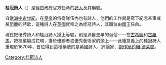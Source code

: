 {{unreferenced|time=2015-04-08T11:52:12+00:00}}
'''桂冠詩人'''（{{lang-en|Poet Laureate}}）是經由政府官方任命的[[詩人|詩人]]及其稱號。

自[[歐洲|歐洲]][[中世紀|中古世紀]]，在[[皇帝|皇帝]]的侍從隊伍內也有詩人，他們的工作就是寫下紀念某事或某[[節慶|節慶]]的詩歌，這種詩人在[[英國|英國]]就稱之為桂冠詩人，其職位由[[國王|國王]]任命。

現在把優秀詩人和桂冠詩人掛上等號，則是源自更早的習俗——在[[古希臘|古希臘]]和[[古羅馬|古羅馬]]，把桂葉編成花環，掛於優勝者或優秀藝術家的頭上——此種意義上的桂冠詩人重現於1670年，首位得到這種稱號的是英國詩人、評論家、[[劇作家|劇作家]][[约翰·德莱顿|约翰·德莱顿]]。

{{文學小作品}}


[[Category:桂冠诗人|Category:桂冠诗人]]
